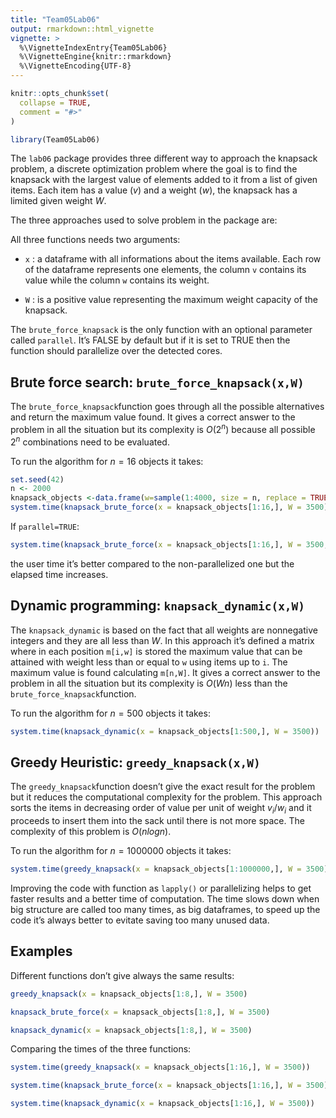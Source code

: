 ```yaml
---
title: "Team05Lab06"
output: rmarkdown::html_vignette
vignette: >
  %\VignetteIndexEntry{Team05Lab06}
  %\VignetteEngine{knitr::rmarkdown}
  %\VignetteEncoding{UTF-8}
---
```


```r
knitr::opts_chunk$set(
  collapse = TRUE,
  comment = "#>"
)
```

```r
library(Team05Lab06)
```

The `lab06` package provides three different way to approach the knapsack problem, a discrete optimization problem where the goal is to find the knapsack with the largest value of elements added to it from a list of given items. Each item has a value ($v$) and a weight ($w$), the knapsack has a limited given weight $W$.

The three approaches used to solve problem in the package are:

\itemize{
\item Brute force search: `brute_force_knapsack(x,W)`
\item Dynamic programming: `knapsack_dynamic(x,W)`
\item Greedy heuristic: `greedy_knapsack(x,W)`
}

All three functions needs two arguments:

- `x` : a dataframe with all informations about the items available. Each row of the dataframe represents one elements, the column `v` contains its value while the column `w` contains its weight. 

- `W` : is a positive value representing the maximum weight capacity of the knapsack.

The `brute_force_knapsack` is the only function with an optional parameter called `parallel`. It's FALSE by default but if it is set to TRUE then the function should parallelize over the detected cores.


## Brute force search: `brute_force_knapsack(x,W)`

The `brute_force_knapsack`function goes through all the possible alternatives and return the maximum value found. It gives a correct answer to the problem in all the situation but its complexity is $O(2^n)$ because all possible $2^n$ combinations need to be evaluated. 

To run the algorithm for $n=16$ objects it takes:



```r
set.seed(42)
n <- 2000
knapsack_objects <-data.frame(w=sample(1:4000, size = n, replace = TRUE),v=runif(n = n, 0, 10000))
system.time(knapsack_brute_force(x = knapsack_objects[1:16,], W = 3500))
```

If `parallel=TRUE`:

```r
system.time(knapsack_brute_force(x = knapsack_objects[1:16,], W = 3500,parallel = TRUE))
```

the user time it's better compared to the non-parallelized one but the elapsed time increases.

## Dynamic programming: `knapsack_dynamic(x,W)`

The `knapsack_dynamic` is based on the fact that all weights are nonnegative integers and they are all less than $W$. In this approach it's defined a matrix where in each position `m[i,w]` is stored the maximum value that can be attained with weight less than or equal to `w` using items up to `i`. The maximum value is found calculating `m[n,W]`.
It gives a correct answer to the problem in all the situation but its complexity is $O(Wn)$ less than the `brute_force_knapsack`function. 

To run the algorithm for $n=500$ objects it takes:

```r
system.time(knapsack_dynamic(x = knapsack_objects[1:500,], W = 3500))
```

## Greedy Heuristic: `greedy_knapsack(x,W)`

The `greedy_knapsack`function doesn't give the exact result for the problem but it reduces the computational complexity for the problem. This approach sorts the items in decreasing order of value per unit of weight $v_i/w_i$ and it proceeds to insert them into the sack until there is not more space. 
The complexity of this problem is $O(nlogn)$. 

To run the algorithm for $n=1000000$ objects it takes:

```r
system.time(greedy_knapsack(x = knapsack_objects[1:1000000,], W = 3500))
```

Improving the code with function as `lapply()` or parallelizing helps to get faster results and a better time of computation. The time slows down when big structure are called too many times, as big dataframes, to speed up the code it's always better to evitate saving too many unused data. 

## Examples

Different functions don't give always the same results:

```r
greedy_knapsack(x = knapsack_objects[1:8,], W = 3500)
```
```r
knapsack_brute_force(x = knapsack_objects[1:8,], W = 3500)
```
```r
knapsack_dynamic(x = knapsack_objects[1:8,], W = 3500)
```

Comparing the times of the three functions: 

```r
system.time(greedy_knapsack(x = knapsack_objects[1:16,], W = 3500))
```
```r
system.time(knapsack_brute_force(x = knapsack_objects[1:16,], W = 3500))
```
```r
system.time(knapsack_dynamic(x = knapsack_objects[1:16,], W = 3500))
```